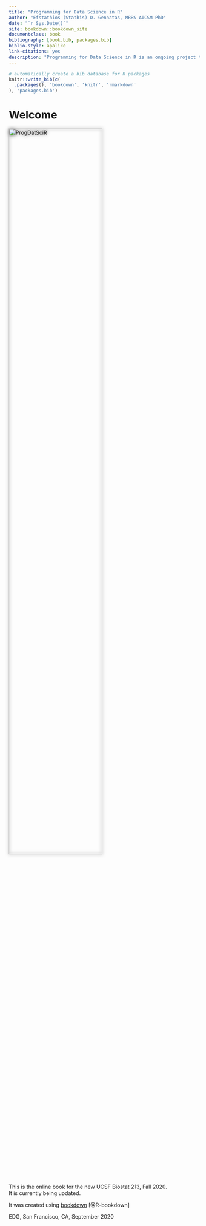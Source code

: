 ```yaml
--- 
title: "Programming for Data Science in R"
author: "Efstathios (Stathis) D. Gennatas, MBBS AICSM PhD"
date: "`r Sys.Date()`"
site: bookdown::bookdown_site
documentclass: book
bibliography: [book.bib, packages.bib]
biblio-style: apalike
link-citations: yes
description: "Programming for Data Science in R is an ongoing project to develop an online resource for (Bio)statisticians / Epidemiologists / (Health) Data Scientists"
---
```


```r
# automatically create a bib database for R packages
knitr::write_bib(c(
  .packages(), 'bookdown', 'knitr', 'rmarkdown'
), 'packages.bib')
```

# Welcome
<div style="filter: drop-shadow(0 0 .3rem #333);">
<img src="./PDSR_cover.jpg" alt="ProgDatSciR" style="width:70%"/>
</div>
<br/><br/>
This is the online book for the new UCSF Biostat 213, Fall 2020.  
It is currently being updated.  

It was created using [bookdown](https://CRAN.R-project.org/package=bookdown) [@R-bookdown]
<br/>  

EDG, San Francisco, CA, September 2020
